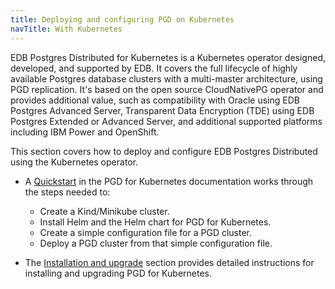 ```yaml
---
title: Deploying and configuring PGD on Kubernetes
navTitle: With Kubernetes
---
```


EDB Postgres Distributed for Kubernetes is a Kubernetes operator designed, developed, and supported by EDB. It covers the full lifecycle of highly available Postgres database clusters with a multi-master architecture, using PGD replication. It's based on the open source CloudNativePG operator and provides additional value, such as compatibility with Oracle using EDB Postgres Advanced Server, Transparent Data Encryption (TDE) using EDB Postgres Extended or Advanced Server, and additional supported platforms including IBM Power and OpenShift.

This section covers how to deploy and configure EDB Postgres Distributed using the Kubernetes operator. 

* A [Quickstart](/postgres_distributed_for_kubernetes/latest/quickstart) in the PGD for Kubernetes documentation works through the steps needed to:
  * Create a Kind/Minikube cluster.
  * Install Helm and the Helm chart for PGD for Kubernetes.
  * Create a simple configuration file for a PGD cluster.
  * Deploy a PGD cluster from that simple configuration file.


* The [Installation and upgrade](/postgres_distributed_for_kubernetes/latest/installation_upgrade) section provides detailed instructions for installing and upgrading PGD for Kubernetes.
